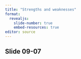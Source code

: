 ```yaml
---
title: "Strengths and weaknesses"
format: 
  revealjs:
    slide-number: true
    embed-resources: true
editor: source
---
```


## Slide 09-07

::: notes

:::

